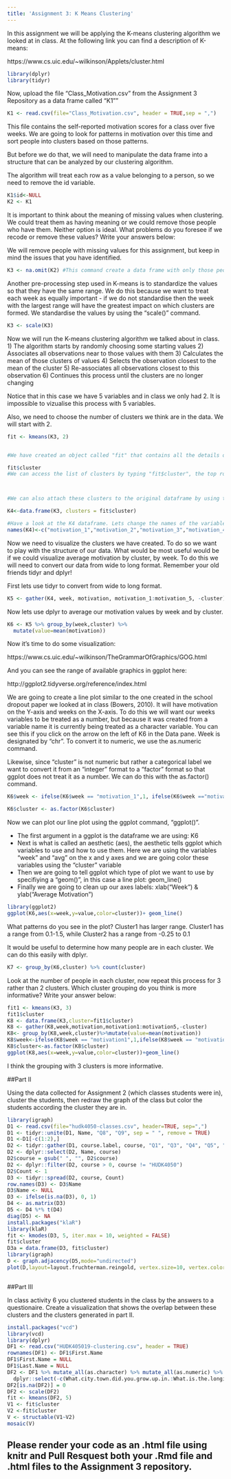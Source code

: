 ```yaml
---
title: 'Assignment 3: K Means Clustering'
---
```


In this assignment we will be applying the K-means clustering algorithm we looked at in class. At the following link you can find a description of K-means:

https://www.cs.uic.edu/~wilkinson/Applets/cluster.html


```r
library(dplyr)
library(tidyr)
```

Now, upload the file "Class_Motivation.csv" from the Assignment 3 Repository as a data frame called "K1""
```r

K1 <- read.csv(file="Class_Motivation.csv", header = TRUE,sep = ",")

```

This file contains the self-reported motivation scores for a class over five weeks. We are going to look for patterns in motivation over this time and sort people into clusters based on those patterns.

But before we do that, we will need to manipulate the data frame into a structure that can be analyzed by our clustering algorithm.

The algorithm will treat each row as a value belonging to a person, so we need to remove the id variable.

```r

K1$id<-NULL
K2 <- K1
```

It is important to think about the meaning of missing values when clustering. We could treat them as having meaning or we could remove those people who have them. Neither option is ideal. What problems do you foresee if we recode or remove these values? Write your answers below:



We will remove people with missing values for this assignment, but keep in mind the issues that you have identified.


```r

K3 <- na.omit(K2) #This command create a data frame with only those people with no missing values. It "omits" all rows with missing values, also known as a "listwise deletion". EG - It runs down the list deleting rows as it goes.

```

Another pre-processing step used in K-means is to standardize the values so that they have the same range. We do this because we want to treat each week as equally important - if we do not standardise then the week with the largest range will have the greatest impact on which clusters are formed. We standardise the values by using the "scale()" command.

```r

K3 <- scale(K3)

```


Now we will run the K-means clustering algorithm we talked about in class. 
1) The algorithm starts by randomly choosing some starting values 
2) Associates all observations near to those values with them
3) Calculates the mean of those clusters of values
4) Selects the observation closest to the mean of the cluster
5) Re-associates all observations closest to this observation
6) Continues this process until the clusters are no longer changing

Notice that in this case we have 5 variables and in class we only had 2. It is impossible to vizualise this process with 5 variables.

Also, we need to choose the number of clusters we think are in the data. We will start with 2.

```r

fit <- kmeans(K3, 2)


#We have created an object called "fit" that contains all the details of our clustering including which observations belong to each cluster.

fit$cluster
#We can access the list of clusters by typing "fit$cluster", the top row corresponds to the original order the rows were in. Notice we have deleted some rows.



#We can also attach these clusters to the original dataframe by using the "data.frame" command to create a new data frame called K4.

K4<-data.frame(K3, clusters = fit$cluster)

#Have a look at the K4 dataframe. Lets change the names of the variables to make it more convenient with the names() command.
names(K4)<-c("motivation_1","motivation_2","motivation_3","motivation_4","motivation_5","cluster")

```

Now we need to visualize the clusters we have created. To do so we want to play with the structure of our data. What would be most useful would be if we could visualize average motivation by cluster, by week. To do this we will need to convert our data from wide to long format. Remember your old friends tidyr and dplyr!

First lets use tidyr to convert from wide to long format.
```r

K5 <- gather(K4, week, motivation, motivation_1:motivation_5, -cluster)
```

Now lets use dplyr to average our motivation values by week and by cluster.

```r

K6 <- K5 %>% group_by(week,cluster) %>%
  mutate(value=mean(motivation))

```

Now it's time to do some visualization: 

https://www.cs.uic.edu/~wilkinson/TheGrammarOfGraphics/GOG.html

And you can see the range of available graphics in ggplot here:

http://ggplot2.tidyverse.org/reference/index.html

We are going to create a line plot similar to the one created in the school dropout paper we looked at in class (Bowers, 2010). It will have motivation on the Y-axis and weeks on the X-axis. To do this we will want our weeks variables to be treated as a number, but because it was created from a variable name it is currently being treated as a character variable. You can see this if you click on the arrow on the left of K6 in the Data pane. Week is designated by "chr". To convert it to numeric, we use the as.numeric command. 

Likewise, since "cluster" is not numeric but rather a categorical label we want to convert it from an "integer" format to a "factor" format so that ggplot does not treat it as a number. We can do this with the as.factor() command.

```r

K6$week <- ifelse(K6$week == "motivation_1",1, ifelse(K6$week =="motivation_2",2,ifelse(K6$week == "motivation_3",3, ifelse(K6$week == "motivaton_4",4,5))))

K6$cluster <- as.factor(K6$cluster)

```

Now we can plot our line plot using the ggplot command, "ggplot()".

- The first argument in a ggplot is the dataframe we are using: K6
- Next is what is called an aesthetic (aes), the aesthetic tells ggplot which variables to use and how to use them. Here we are using the variables "week" and "avg" on the x and y axes and we are going color these variables using the "cluster" variable
- Then we are going to tell ggplot which type of plot we want to use by specifiying a "geom()", in this case a line plot: geom_line()
- Finally we are going to clean up our axes labels: xlab("Week") & ylab("Average Motivation")

```r

library(ggplot2)
ggplot(K6,aes(x=week,y=value,color=cluster))+ geom_line()

```

What patterns do you see in the plot?
Cluster1 has larger range. Cluster1 has a range from 0.1-1.5, while Cluster2 has a range from -0.25 to 0.1


It would be useful to determine how many people are in each cluster. We can do this easily with dplyr.

```r
K7 <- group_by(K6,cluster) %>% count(cluster)
```

Look at the number of people in each cluster, now repeat this process for 3 rather than 2 clusters. Which cluster grouping do you think is more informative? Write your answer below:
```r
fit1 <- kmeans(K3, 3)
fit1$cluster
K8 <- data.frame(K3,cluster=fit1$cluster)
K8 <- gather(K8,week,motivation,motivation1:motivation5,-cluster)
K8<- group_by(K8,week,cluster)%>%mutate(value=mean(motivation))
K8$week<-ifelse(K8$week == "motivation1",1,ifelse(K8$week == "motivation2",2,ifelse(K8$week == "motivation3",3, ifelse(K8$week == "motivation4",4,5))))
K8$cluster<-as.factor(K8$cluster)
ggplot(K8,aes(x=week,y=value,color=cluster))+geom_line()
```
I think the grouping with 3 clusters is more informative.



##Part II

Using the data collected for Assignment 2 (which classes students were in), cluster the students, then redraw the graph of the class but color the students according the cluster they are in.
```r
library(igraph)
D1 <- read.csv(file="hudk4050-classes.csv", header=TRUE, sep=",")
D1 <- tidyr::unite(D1, Name, "Q8", "Q9", sep = " ", remove = TRUE)
D1 <-D1[-c(1:2),]
D2 <- tidyr::gather(D1, course.label, course, "Q1", "Q3", "Q4", "Q5", "Q6", "Q7", na.rm = TRUE, convert = FALSE)
D2 <- dplyr::select(D2, Name, course)
D2$course = gsub(" ", "", D2$course)
D2 <- dplyr::filter(D2, course > 0, course != "HUDK4050")
D2$Count <- 1
D3 <- tidyr::spread(D2, course, Count)
row.names(D3) <- D3$Name
D3$Name <- NULL
D3 <- ifelse(is.na(D3), 0, 1)
D4 <- as.matrix(D3)
D5 <- D4 %*% t(D4)
diag(D5) <- NA
install.packages("klaR")
library(klaR)
fit <- kmodes(D3, 5, iter.max = 10, weighted = FALSE)
fit$cluster
D3a = data.frame(D3, fit$cluster)
library(igraph)
D <- graph.adjacency(D5,mode="undirected")
plot(D,layout=layout.fruchterman.reingold, vertex.size=10, vertex.color=D3a$fit.cluster)



```

##Part III

In class activity 6 you clustered students in the class by the answers to a questionaire. Create a visualization that shows the overlap between these clusters and the clusters generated in part II.
```r
install.packages("vcd")
library(vcd)
library(dplyr)
DF1 <- read.csv("HUDK405019-clustering.csv", header = TRUE)
rownames(DF1) <- DF1$First.Name
DF1$First.Name = NULL
DF1$Last.Name = NULL
DF2 <- DF1 %>% mutate_all(as.character) %>% mutate_all(as.numeric) %>%
  dplyr::select(-c(What.city.town.did.you.grow.up.in.:What.is.the.longitude.of.the.city.town.you.grew.up.in.))
DF2[is.na(DF2)] = 0 
DF2 <- scale(DF2)
fit <- kmeans(DF2, 5) 
V1 <- fit$cluster
V2 <-fit$cluster
V <- structable(V1~V2)
mosaic(V)
```
## Please render your code as an .html file using knitr and Pull Resquest both your .Rmd file and .html files to the Assignment 3 repository.

